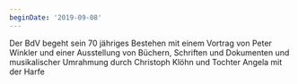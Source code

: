 ```yaml
---
beginDate: '2019-09-08'
---
```


Der BdV begeht sein 70 jähriges Bestehen mit einem Vortrag von Peter Winkler und
einer Ausstellung von Büchern, Schriften und Dokumenten und musikalischer
Umrahmung durch Christoph Klöhn und Tochter Angela mit der Harfe
